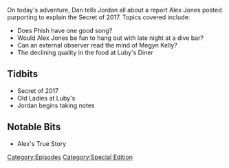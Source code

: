 {{DEFAULTSORT:
    #_EPISODE_0003:The Secret of 2017
}}{{Episode
    | title           = The Secret of 2017
    | caption         = Listen to this episode on [https://knowledgefight.libsyn.com/the-secret-of-2017 Libsyn] [https://open.spotify.com/episode/0uydlMPa37DxMpnwCLPxq9 Spotify], Read the [[Transcript/3: The Secret of 2017|Unofficial Transcript]]
    | episodeNumber   = 3
    | length          = 01:29:17
    | airDate         = January 16, 2017
    | episodeType     = [[:Category:Special Edition|Special Edition]]
    | appearance      = [[Megyn Kelly]]
    | previousEpisode = [[2: December 31, 1999 (Y2K)]]
    | nextEpisode     = [[4: Research and Stand Up]]
}}

{{Stub}}

On today's adventure, Dan tells Jordan all about a report Alex Jones posted purporting to explain the Secret of 2017.  Topics covered include:

*Does Phish have one good song?
*Would Alex Jones be fun to hang out with late night at a dive bar?
*Can an external observer read the mind of Megyn Kelly?
*The declining quality in the food at Luby's Diner

==Tidbits==

*Secret of 2017
*Old Ladies at Luby's
*Jordan begins taking notes

==Notable Bits==

*Alex's True Story

[[Category:Episodes]]
[[Category:Special Edition]]
